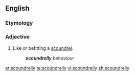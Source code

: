 ==English==

===Etymology===
{{suffix|scoundrel|ly|lang=en}}

===Adjective===
{{en-adj}}
# Like or befitting a [[scoundrel]].
#: '''''scoundrelly''' behaviour''

[[et:scoundrelly]]
[[te:scoundrelly]]
[[vi:scoundrelly]]
[[zh:scoundrelly]]